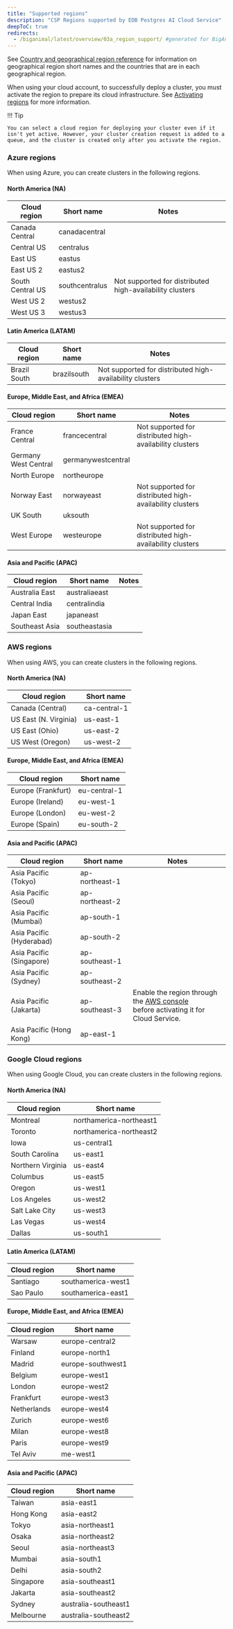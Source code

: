 ```yaml
---
title: "Supported regions"
description: "CSP Regions supported by EDB Postgres AI Cloud Service"
deepToC: true
redirects:
  - /biganimal/latest/overview/03a_region_support/ #generated for BigAnimal URL path removal branch
---
```


See [Country and geographical region reference](country_reference) for information on geographical region short names and the countries that are in each geographical region.

When using your cloud account, to successfully deploy a cluster, you must activate the region to prepare its cloud infrastructure. See [Activating regions](/edb-postgres-ai/cloud-service/getting_started/your_cloud_account/managing_regions/) for more information.

!!! Tip

    You can select a cloud region for deploying your cluster even if it isn't yet active. However, your cluster creation request is added to a queue, and the cluster is created only after you activate the region. 

### Azure regions

When using Azure, you can create clusters in the following regions.

#### North America (NA)

| Cloud region     | Short name     | Notes                                                    |
| ---------------- | -------------- | -------------------------------------------------------- |
| Canada Central   | canadacentral  |                                                          |
| Central US       | centralus      |                                                          |
| East US          | eastus         |                                                          |
| East US 2        | eastus2        |                                                          |
| South Central US | southcentralus | Not supported for distributed high-availability clusters |
| West US 2        | westus2        |                                                          |
| West US 3        | westus3        |                                                          |

#### Latin America (LATAM)

| Cloud region | Short name  | Notes                                                    |
| ------------ | ----------- | -------------------------------------------------------- |
| Brazil South | brazilsouth | Not supported for distributed high-availability clusters |

#### Europe, Middle East, and Africa (EMEA)

| Cloud region         | Short name         | Notes                                                    |
| -------------------- | ------------------ | -------------------------------------------------------- |
| France Central       | francecentral      | Not supported for distributed high-availability clusters |
| Germany West Central | germanywestcentral |                                                          |
| North Europe         | northeurope        |                                                          |
| Norway East          | norwayeast         | Not supported for distributed high-availability clusters |
| UK South             | uksouth            |                                                          |
| West Europe          | westeurope         | Not supported for distributed high-availability clusters |

#### Asia and Pacific (APAC)

| Cloud region   | Short name    | Notes |
| -------------- | ------------- | ----- |
| Australia East | australiaeast |       |
| Central India  | centralindia  |       |
| Japan East     | japaneast     |       |
| Southeast Asia | southeastasia |       |

### AWS regions

When using AWS, you can create clusters in the following regions.

#### North America (NA)

| Cloud region          | Short name   |
| --------------------- | ------------ |
| Canada (Central)      | ca-central-1 |
| US East (N. Virginia) | us-east-1    |
| US East (Ohio)        | us-east-2    |
| US West (Oregon)      | us-west-2    |

#### Europe, Middle East, and Africa (EMEA)

| Cloud region       | Short name   |
| ------------------ | ------------ |
| Europe (Frankfurt) | eu-central-1 |
| Europe (Ireland)   | eu-west-1    |
| Europe (London)    | eu-west-2    |
| Europe (Spain)     | eu-south-2   |

#### Asia and Pacific (APAC)

| Cloud region             | Short name     | Notes                                                                                                                                                                           |
| ------------------------ | -------------- | ------------------------------------------------------------------------------------------------------------------------------------------------------------------------------- |
| Asia Pacific (Tokyo)     | ap-northeast-1 |                                                                                                                                                                                 |
| Asia Pacific (Seoul)     | ap-northeast-2 |                                                                                                                                                                                 |
| Asia Pacific (Mumbai)    | ap-south-1     |                                                                                                                                                                                 |
| Asia Pacific (Hyderabad) | ap-south-2     |                                                                                                                                                                                 |
| Asia Pacific (Singapore) | ap-southeast-1 |                                                                                                                                                                                 |
| Asia Pacific (Sydney)    | ap-southeast-2 |                                                                                                                                                                                 |
| Asia Pacific (Jakarta)   | ap-southeast-3 | Enable the region through the [AWS console](https://docs.aws.amazon.com/general/latest/gr/rande-manage.html#rande-manage-enable) <br /> before activating it for Cloud Service. |
| Asia Pacific (Hong Kong) | ap-east-1      |                                                                                                                                                                                 |

### Google Cloud regions

When using Google Cloud, you can create clusters in the following regions.

#### North America (NA)

| Cloud region      | Short name              |
| ----------------- | ----------------------- |
| Montreal          | northamerica-northeast1 |
| Toronto           | northamerica-northeast2 |
| Iowa              | us-central1             |
| South Carolina    | us-east1                |
| Northern Virginia | us-east4                |
| Columbus          | us-east5                |
| Oregon            | us-west1                |
| Los Angeles       | us-west2                |
| Salt Lake City    | us-west3                |
| Las Vegas         | us-west4                |
| Dallas            | us-south1               |

#### Latin America (LATAM)

| Cloud region | Short name         |
| ------------ | ------------------ |
| Santiago     | southamerica-west1 |
| Sao Paulo    | southamerica-east1 |

#### Europe, Middle East, and Africa (EMEA)

| Cloud region | Short name        |
| ------------ | ----------------- |
| Warsaw       | europe-central2   |
| Finland      | europe-north1     |
| Madrid       | europe-southwest1 |
| Belgium      | europe-west1      |
| London       | europe-west2      |
| Frankfurt    | europe-west3      |
| Netherlands  | europe-west4      |
| Zurich       | europe-west6      |
| Milan        | europe-west8      |
| Paris        | europe-west9      |
| Tel Aviv     | me-west1          |

#### Asia and Pacific (APAC)

| Cloud region | Short name           |
| ------------ | -------------------- |
| Taiwan       | asia-east1           |
| Hong Kong    | asia-east2           |
| Tokyo        | asia-northeast1      |
| Osaka        | asia-northeast2      |
| Seoul        | asia-northeast3      |
| Mumbai       | asia-south1          |
| Delhi        | asia-south2          |
| Singapore    | asia-southeast1      |
| Jakarta      | asia-southeast2      |
| Sydney       | australia-southeast1 |
| Melbourne    | australia-southeast2 |
